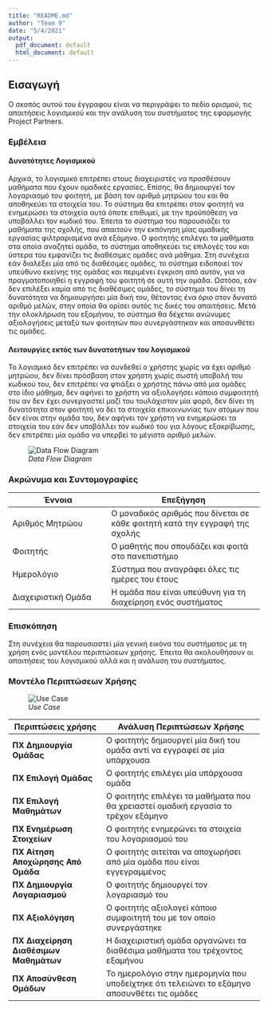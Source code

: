 ```yaml
---
title: "README.md"
author: "Team 9"
date: "5/4/2021"
output:
  pdf_document: default
  html_document: default
---
```



## Εισαγωγή



Ο σκοπός αυτού του έγγραφου είναι να περιγράψει το πεδίο ορισμού, τις απαιτήσεις λογισμικού και την ανάλυση του συστήματος της εφαρμογής Project Partners.

### Εμβέλεια

#### Δυνατότητες Λογισμικού
Αρχικά, το λογισμικό επιτρέπει στους διαχειριστές να προσθέσουν μαθήματα που έχουν ομαδικές εργασίες. Επίσης, θα δημιουργεί τον λογαριασμό του φοιτητή, με βάση τον αριθμό μητρώου του και θα αποθηκεύει τα στοιχεία του. Το σύστημα θα επιτρέπει στον φοιτητή να ενημερώσει τα στοιχεία αυτά όποτε επιθυμεί, με την προϋπόθεση να υποβάλλει τον κωδικό του. Έπειτα το σύστημα του παρουσιάζει τα μαθήματα της σχολής, που απαιτούν την εκπόνηση μίας ομαδικής εργασίας φιλτραρισμένα ανά εξάμηνο. Ο φοιτητής επιλέγει τα μαθήματα στα οποία αναζητεί ομάδα, το σύστημα αποθηκεύει τις επιλογές του και ύστερα του εμφανίζει τις διαθέσιμες ομάδες ανά μάθημα. Στη συνέχεια εάν διαλέξει μία από τις διαθέσιμες ομάδες, το σύστημα ειδοποιεί τον υπεύθυνο εκείνης της ομάδας και περιμένει έγκριση από αυτόν, για να πραγματοποιηθεί η εγγραφή του φοιτητή σε αυτή την ομάδα. Ωστόσο, εάν δεν επιλέξει καμία από τις διαθέσιμες ομάδες, το σύστημα του δίνει τη δυνατότητα να δημιουργήσει μία δική του, θέτοντας ένα όριο στον δυνατό αριθμό μελών, στην οποία θα ορίσει αυτός τις δικές του απαιτήσεις. Μετά την ολοκλήρωση του εξαμήνου, το σύστημα θα δέχεται ανώνυμες αξιολογήσεις μεταξύ των φοιτητών που συνεργάστηκαν και αποσυνθέτει τις ομάδες.

#### Λειτουργίες εκτός των δυνατοτήτων του λογισμικού
Το λογισμικό δεν επιτρέπει να συνδεθεί ο χρήστης χωρίς να έχει αριθμό μητρώου, δεν δίνει πρόσβαση στον χρήστη χωρίς σωστή υποβολή του κωδικού του, δεν επιτρέπει να φτιάξει ο χρήστης πάνω από μια ομάδες στο ίδιο μάθημα, δεν αφήνει το χρήστη να αξιολογήσει κάποιο συμφοιτητή του αν δεν έχει συνεργαστεί μαζί του τουλάχιστον μία φορά, δεν δίνει τη δυνατότητα στον φοιτητή να δει τα στοιχεία επικοινωνίας των ατόμων που δεν είναι στην ομάδα του, δεν αφήνει τον χρήστη να ενημερώσει τα στοιχεία του εάν δεν υποβάλλει τον κωδικό του για λόγους εξακρίβωσης, δεν επιτρέπει μία ομάδα να υπερβεί το μέγιστο αριθμό μελών.


![_Data Flow Diagram_](pic1.png)

### Ακρώνυμα και Συντομογραφίες

|  Έννοια  |   Επεξήγηση     |
|----------------------|----------------------------------|
| Αριθμός Μητρώου                | Ο μοναδικός αριθμός που δίνεται σε κάθε φοιτητή κατά την εγγραφή της σχολής |
| Φοιτητής| Ο μαθητής που σπουδάζει και φοιτά στο πανεπιστήμιο|
| Ημερολόγιο| Σύστημα που αναγράφει όλες τις ημέρες του έτους|
| Διαχειριστική Ομάδα| Η ομάδα που είναι υπεύθυνη για τη διαχείρηση ενός συστήματος|

### Επισκόπηση

Στη συνέχεια θα παρουσιαστεί μία γενική εικόνα του συστήματος με τη χρήση ενός μοντέλου περιπτώσεων χρήσης. Έπειτα θα ακολουθήσουν οι απαιτήσεις του λογισμικού αλλά και η ανάλυση του συστήματος.


### Μοντέλο Περιπτώσεων Χρήσης

![_Use Case_](pic2.png)

|  Περιπτώσεις χρήσης  |   Ανάλυση Περιπτώσεων Χρήσης     |
| -------------------- |----------------------------------|
| **ΠΧ Δημιουργία Ομάδας** | Ο φοιτητής δημιουργεί μία δική του ομάδα αντί να εγγραφεί σε μία υπάρχουσα|
| **ΠΧ Επιλογή Ομάδας**| Ο φοιτητής επιλέγει μία υπάρχουσα ομάδα |
| **ΠΧ Επιλογή Μαθημάτων**| Ο φοιτητής επιλέγει τα μαθήματα που θα χρειαστεί ομαδική εργασία το τρέχον εξάμηνο|
| **ΠΧ Ενημέρωση Στοιχείων**| Ο φοιτητής ενημερώνει τα στοιχεία του λογαριασμού του|
| **ΠΧ Αίτηση Αποχώρησης Από Ομάδα**| Ο φοιτητής αιτείται να αποχωρήσει από μία ομάδα που είναι εγγεγραμμένος|
| **ΠΧ Δημιουργία Λογαριασμού**| Ο φοιτητής δημιουργεί τον λογαριασμό του|
|**ΠΧ Αξιολόγηση**| Ο φοιτητής αξιολογεί κάποιο συμφοιτητή του με τον οποίο συνεργάστηκε|
|**ΠΧ Διαχείρηση Διαθέσιμων Μαθημάτων**| Η διαχειριστική ομάδα οργανώνει τα διαθέσιμα μαθήματα του τρέχοντος εξαμήνου|
|**ΠΧ Αποσύνθεση Ομάδων**| Το ημερολόγιο στην ημερομηνία που υποδείχτηκε ότι τελειώνει το εξάμηνο αποσυνθέτει τις ομάδες|
